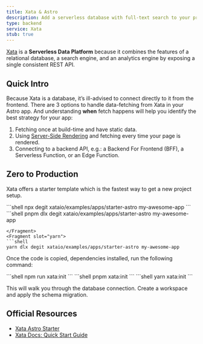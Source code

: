```yaml
---
title: Xata & Astro
description: Add a serverless database with full-text search to your project with Xata
type: backend
service: Xata
stub: true
---
```


[Xata](https://xata.io) is a **Serverless Data Platform** because it combines the features of a relational database, a search engine, and an analytics engine by exposing a single consistent REST API.

## Quick Intro

Because Xata is a database, it’s ill-advised to connect directly to it from the frontend. There are 3 options to handle data-fetching from Xata in your Astro app. And understanding **when** fetch happens will help you identify the best strategy for your app:

1. Fetching once at build-time and have static data.
2. Using [Server-Side Rendering](/guides/server-side-rendering/) and fetching every time your page is rendered.
3. Connecting to a backend API, e.g.: a Backend For Frontend (BFF), a Serverless Function, or an Edge Function.

## Zero to Production

Xata offers a starter template which is the fastest way to get a new project setup.

<PackageManagerTabs>
  <Fragment slot="npm">
  ```shell
npx degit xataio/examples/apps/starter-astro my-awesome-app
  ```
  </Fragment>
  <Fragment slot="pnpm">
  ```shell
pnpm dlx degit xataio/examples/apps/starter-astro my-awesome-app

  ```
  </Fragment>
  <Fragment slot="yarn">
  ```shell
  yarn dlx degit xataio/examples/apps/starter-astro my-awesome-app
  ```
  </Fragment>
</PackageManagerTabs>

Once the code is copied, dependencies installed, run the following command:

<PackageManagerTabs>
  <Fragment slot="npm">
  ```shell
npm run xata:init
  ```
  </Fragment>
  <Fragment slot="pnpm">
  ```shell
pnpm xata:init
  ```
  </Fragment>
  <Fragment slot="yarn">
  ```shell
yarn xata:init
  ```
  </Fragment>
</PackageManagerTabs>

This will walk you through the database connection. Create a workspace and apply the schema migration.

## Official Resources
- [Xata Astro Starter](https://github.com/xataio/examples/tree/main/apps/starter-astro)
- [Xata Docs: Quick Start Guide](https://xata.io/docs/getting-started/quickstart-astro)


